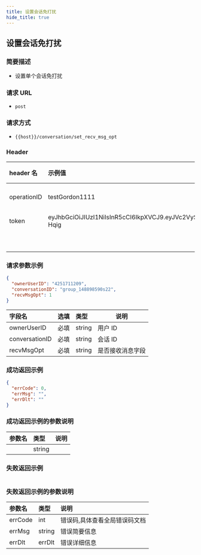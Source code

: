```yaml
---
title: 设置会话免打扰
hide_title: true
---
```


## 设置会话免打扰

### 简要描述

- 设置单个会话免打扰

### 请求 URL

- `post`

### 请求方式

- `{{host}}/conversation/set_recv_msg_opt`

### Header

| header 名   | 示例值                                                                                                                                                                                                      | 选填 | 类型   | 说明                         |
| :---------- | :---------------------------------------------------------------------------------------------------------------------------------------------------------------------------------------------------------- | :--- | ------ | ---------------------------- |
| operationID | testGordon1111                                                                                                                                                                                              | 必填 | string | operationID 用于全局链路追踪 |
| token       | eyJhbGciOiJIUzI1NiIsInR5cCI6IkpXVCJ9.eyJVc2VySUQiOiJvcGVuSU0xMjM0NTYiLCJQbGF0Zm9ybUlEIjoxLCJleHAiOjE2OTU3MTMxOTcsIm5iZiI6MTY4NzkzNjg5NywiaWF0IjoxNjg3OTM3MTk3fQ.5RgJOANfnutTlNT8ai0yXG5JPh8JgW5toOwJUC-Hqig | 必填 | string | 管理员或者用户 token         |
|             |                                                                                                                                                                                                             | 必填 | string |                              |

### 请求参数示例

```json
{
  "ownerUserID": "4251711209",
  "conversationID": "group_148898590s22",
  "recvMsgOpt": 1
}
```

| 字段名         | 选填 | 类型   | 说明             |
| :------------- | :--- | :----- | ---------------- |
| ownerUserID    | 必填 | string | 用户 ID          |
| conversationID | 必填 | string | 会话 ID          |
| recvMsgOpt     | 必填 | string | 是否接收消息字段 |

### 成功返回示例

```json
{
  "errCode": 0,
  "errMsg": "",
  "errDlt": ""
}
```

### 成功返回示例的参数说明

| 参数名 | 类型   | 说明 |
| :----- | :----- | :--- |
|        | string |      |

### 失败返回示例

```json

```

### 失败返回示例的参数说明

| 参数名  | 类型   | 说明                          |
| :------ | :----- | :---------------------------- |
| errCode | int    | 错误码,具体查看全局错误码文档 |
| errMsg  | string | 错误简要信息                  |
| errDlt  | errDlt | 错误详细信息                  |
